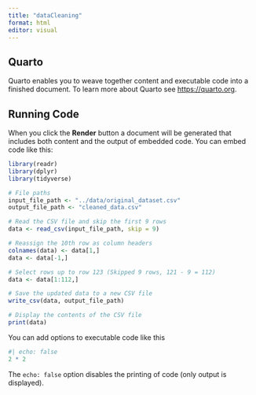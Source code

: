 ```yaml
---
title: "dataCleaning"
format: html
editor: visual
---
```


## Quarto

Quarto enables you to weave together content and executable code into a finished document. To learn more about Quarto see <https://quarto.org>.

## Running Code

When you click the **Render** button a document will be generated that includes both content and the output of embedded code. You can embed code like this:

```r
library(readr)
library(dplyr)
library(tidyverse)

# File paths
input_file_path <- "../data/original_dataset.csv"
output_file_path <- "cleaned_data.csv"

# Read the CSV file and skip the first 9 rows
data <- read_csv(input_file_path, skip = 9)

# Reassign the 10th row as column headers
colnames(data) <- data[1,]
data <- data[-1,]

# Select rows up to row 123 (Skipped 9 rows, 121 - 9 = 112)
data <- data[1:112,]

# Save the updated data to a new CSV file
write_csv(data, output_file_path)

# Display the contents of the CSV file
print(data)
```

You can add options to executable code like this

```r
#| echo: false
2 * 2
```

The `echo: false` option disables the printing of code (only output is displayed).
